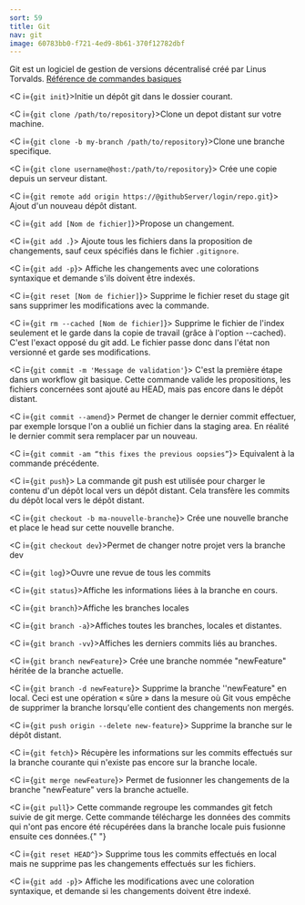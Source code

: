 ```yaml
---
sort: 59
title: Git
nav: git
image: 60783bb0-f721-4ed9-8b61-370f12782dbf
---
```


Git est un logiciel de gestion de versions décentralisé créé par Linus Torvalds. [Référence de commandes basiques](https://git-scm.com/book/it/v2/Appendice-C%3A-Git-Commands-Basic-Snapshotting#:~:text=git%20add,commit%20snapshot%20to%20look%20like.)

<C i={`git init`}>Initie un dépôt git dans le dossier courant.</C>

<C i={`git clone /path/to/repository`}>Clone un depot distant sur votre machine.</C>

<C i={`git clone -b my-branch /path/to/repository`}>Clone une branche specifique.</C>

<C i={`git clone username@host:/path/to/repository`}>
  Crée une copie depuis un serveur distant.
</C>

<C i={`git remote add origin https://@githubServer/login/repo.git`}>
  Ajout d'un nouveau dépôt distant.
</C>

<C i={`git add [Nom de fichier]`}>Propose un changement.</C>

<C i={`git add .`}>
  Ajoute tous les fichiers dans la proposition de changements, sauf ceux
  spécifiés dans le fichier `.gitignore`.
</C>

<C i={`git add -p`}>
  Affiche les changements avec une colorations syntaxique et demande s'ils
  doivent être indexés.
</C>

<C i={`git reset [Nom de fichier]`}>
  Supprime le fichier reset du stage git sans supprimer les modifications avec
  la commande.
</C>

<C i={`git rm --cached [Nom de fichier]`}>
  Supprime le fichier de l'index seulement et le garde dans la copie de travail
  (grâce à l'option --cached). C'est l'exact opposé du git add. Le fichier passe
  donc dans l'état non versionné et garde ses modifications.
</C>

<C i={`git commit -m 'Message de validation'`}>
  C'est la première étape dans un workflow git basique. Cette commande valide
  les propositions, les fichiers concernées sont ajouté au HEAD, mais pas encore
  dans le dépôt distant.
</C>

<C i={`git commit --amend`}>
  Permet de changer le dernier commit effectuer, par exemple lorsque l'on a
  oublié un fichier dans la staging area. En réalité le dernier commit sera
  remplacer par un nouveau.
</C>

<C i={`git commit -am “this fixes the previous oopsies”`}>
  Equivalent à la commande précédente.
</C>

<C i={`git push`}>
  La commande git push est utilisée pour charger le contenu d'un dépôt local
  vers un dépôt distant. Cela transfère les commits du dépôt local vers le dépôt
  distant.
</C>

<C i={`git checkout -b ma-nouvelle-branche`}>
  Crée une nouvelle branche et place le head sur cette nouvelle branche.
</C>

<C i={`git checkout dev`}>Permet de changer notre projet vers la branche dev</C>

<C i={`git log`}>Ouvre une revue de tous les commits</C>

<C i={`git status`}>Affiche les informations liées à la branche en cours.</C>

<C i={`git branch`}>Affiche les branches locales</C>

<C i={`git branch -a`}>Affiches toutes les branches, locales et distantes.</C>

<C i={`git branch -vv`}>Affiches les derniers commits liés au branches.</C>

<C i={`git branch newFeature`}>
  Crée une branche nommée "newFeature" héritée de la branche actuelle.
</C>

<C i={`git branch -d newFeature`}>
  Supprime la branche ''newFeature" en local. Ceci est une opération « sûre »
  dans la mesure où Git vous empêche de supprimer la branche lorsqu'elle
  contient des changements non mergés.
</C>

<C i={`git push origin --delete new-feature`}>
  Supprime la branche sur le dépôt distant.
</C>

<C i={`git fetch`}>
  Récupère les informations sur les commits effectués sur la branche courante
  qui n'existe pas encore sur la branche locale.
</C>

<C i={`git merge newFeature`}>
  Permet de fusionner les changements de la branche "newFeature" vers la branche
  actuelle.
</C>

<C i={`git pull`}>
  Cette commande regroupe les commandes git fetch suivie de git merge. Cette
  commande télécharge les données des commits qui n'ont pas encore été
  récupérées dans la branche locale puis fusionne ensuite ces données.{" "}
</C>

<C i={`git reset HEAD^`}>
  Supprime tous les commits effectués en local mais ne supprime pas les
  changements effectués sur les fichiers.
</C>

<C i={`git add -p`}>
  Affiche les modifications avec une coloration syntaxique, et demande si les
  changements doivent être indexé.
</C>
